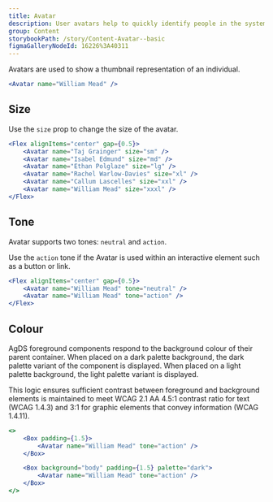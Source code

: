 ```yaml
---
title: Avatar
description: User avatars help to quickly identify people in the system.
group: Content
storybookPath: /story/Content-Avatar--basic
figmaGalleryNodeId: 16226%3A40311
---
```


Avatars are used to show a thumbnail representation of an individual.

```jsx live responsivePreviewHeading="Avatar"
<Avatar name="William Mead" />
```

## Size

Use the `size` prop to change the size of the avatar.

```jsx live responsivePreviewHeading="Avatar"
<Flex alignItems="center" gap={0.5}>
	<Avatar name="Taj Grainger" size="sm" />
	<Avatar name="Isabel Edmund" size="md" />
	<Avatar name="Ethan Polglaze" size="lg" />
	<Avatar name="Rachel Warlow-Davies" size="xl" />
	<Avatar name="Callum Lascelles" size="xxl" />
	<Avatar name="William Mead" size="xxxl" />
</Flex>
```

## Tone

Avatar supports two tones: `neutral` and `action`.

Use the `action` tone if the Avatar is used within an interactive element such as a button or link.

```jsx live responsivePreviewHeading="Avatar"
<Flex alignItems="center" gap={0.5}>
	<Avatar name="William Mead" tone="neutral" />
	<Avatar name="William Mead" tone="action" />
</Flex>
```

## Colour

AgDS foreground components respond to the background colour of their parent container. When placed on a dark palette background, the dark palette variant of the component is displayed. When placed on a light palette background, the light palette variant is displayed.

This logic ensures sufficient contrast between foreground and background elements is maintained to meet WCAG 2.1 AA 4.5:1 contrast ratio for text (WCAG 1.4.3) and 3:1 for graphic elements that convey information (WCAG 1.4.11).

```jsx live responsivePreviewHeading="Avatar"
<>
	<Box padding={1.5}>
		<Avatar name="William Mead" tone="action" />
	</Box>

	<Box background="body" padding={1.5} palette="dark">
		<Avatar name="William Mead" tone="action" />
	</Box>
</>
```
